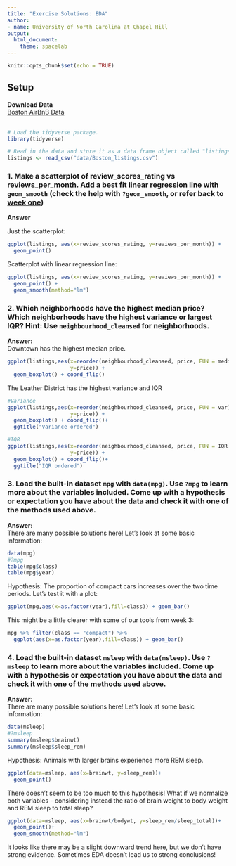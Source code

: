 ```yaml
---
title: "Exercise Solutions: EDA"
author:
- name: University of North Carolina at Chapel Hill
output: 
  html_document:
    theme: spacelab
---
```



```r
knitr::opts_chunk$set(echo = TRUE)
```

## Setup

**Download Data** <br>
[Boston AirBnB Data](data/Boston_listings.csv)
<br><br>

```r
# Load the tidyverse package.
library(tidyverse) 

# Read in the data and store it as a data frame object called "listings".
listings <- read_csv("data/Boston_listings.csv")

```


### 1. Make a scatterplot of review_scores_rating vs reviews_per_month.  Add a best fit linear regression line with `geom_smooth` (check the help with `?geom_smooth`, or refer back to [week one](https://unc-libraries-data.github.io/R-Open-Labs/week1_Introduction/R_OpenLabs_1_Introduction.html))

**Answer**

Just the scatterplot:
```r
ggplot(listings, aes(x=review_scores_rating, y=reviews_per_month)) + 
  geom_point()
```

Scatterplot with linear regression line:
```r
ggplot(listings, aes(x=review_scores_rating, y=reviews_per_month)) + 
  geom_point() + 
  geom_smooth(method="lm")
```


### 2. Which neighborhoods have the highest median price?  Which neighborhoods have the highest variance or largest IQR?  Hint: Use `neighbourhood_cleansed` for neighborhoods.

**Answer:**  
Downtown has the highest median price.
```r
ggplot(listings,aes(x=reorder(neighbourhood_cleansed, price, FUN = median),
                    y=price)) +
  geom_boxplot() + coord_flip()
```

The Leather District has the highest variance and IQR
```r
#Variance
ggplot(listings,aes(x=reorder(neighbourhood_cleansed, price, FUN = var),
                    y=price)) +
  geom_boxplot() + coord_flip()+
  ggtitle("Variance ordered")

#IQR
ggplot(listings,aes(x=reorder(neighbourhood_cleansed, price, FUN = IQR),
                    y=price)) +
  geom_boxplot() + coord_flip()+
  ggtitle("IQR ordered")
```

### 3. Load the built-in dataset `mpg` with `data(mpg)`.  Use `?mpg` to learn more about the variables included.  Come up with a hypothesis or expectation you have about the data and check it with one of the methods used above. 

**Answer:**  
There are many possible solutions here!  Let's look at some basic information:

```r
data(mpg)
#?mpg
table(mpg$class)
table(mpg$year)
```

Hypothesis:
The proportion of compact cars increases over the two time periods.  Let's test it with a plot:

```r
ggplot(mpg,aes(x=as.factor(year),fill=class)) + geom_bar()
```

This might be a little clearer with some of our tools from week 3:

```r
mpg %>% filter(class == "compact") %>% 
  ggplot(aes(x=as.factor(year),fill=class)) + geom_bar()
```


### 4. Load the built-in dataset `msleep` with `data(msleep)`.  Use `?msleep` to learn more about the variables included.  Come up with a hypothesis or expectation you have about the data and check it with one of the methods used above.

**Answer:**  
There are many possible solutions here!  Let's look at some basic information:

```r
data(msleep)
#?msleep
summary(msleep$brainwt)
summary(msleep$sleep_rem)
```
 
Hypothesis:
Animals with larger brains experience more REM sleep.

```r
ggplot(data=msleep, aes(x=brainwt, y=sleep_rem))+
  geom_point()
```

There doesn't seem to be too much to this hypothesis!  What if we normalize both variables - considering instead the ratio of brain weight to body weight and REM sleep to total sleep?

```r
ggplot(data=msleep, aes(x=brainwt/bodywt, y=sleep_rem/sleep_total))+
  geom_point()+
  geom_smooth(method="lm")
```

It looks like there may be a slight downward trend here, but we don't have strong evidence.  Sometimes EDA doesn't lead us to strong conclusions!
